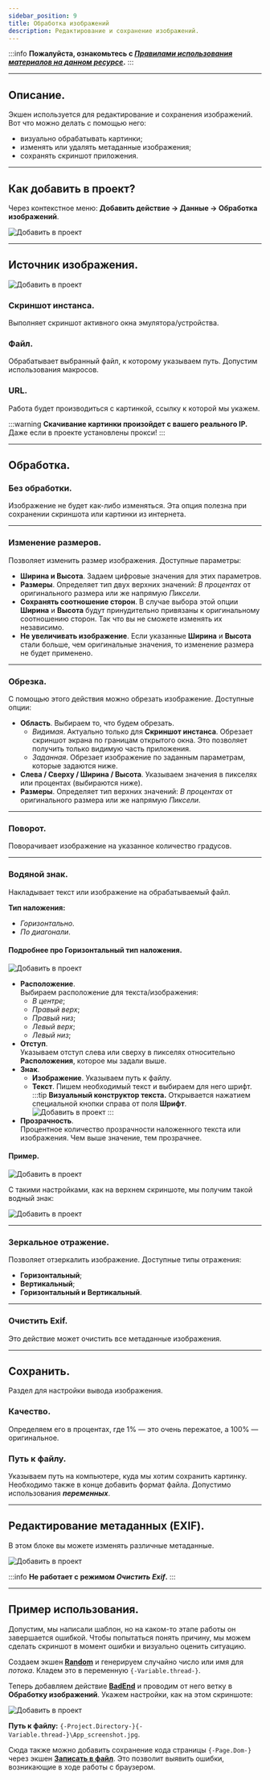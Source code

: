 ```yaml
---
sidebar_position: 9
title: Обработка изображений
description: Редактирование и сохранение изображений.
---
```

:::info **Пожалуйста, ознакомьтесь с [*Правилами использования материалов на данном ресурсе*](../Disclaimer).**
:::
_______________________________________________  
## Описание.  
Экшен используется для редактирование и сохранения изображений. Вот что можно делать с помощью него:  
- визуально обрабатывать картинки;  
- изменять или удалять метаданные изображения;  
- сохранять скриншот приложения.    
_______________________________________________ 
## Как добавить в проект?  
Через контекстное меню: **Добавить действие → Данные → Обработка изображений**.  

![Добавить в проект](./assets/Images/Images_pic1.png)  
_______________________________________________   
## Источник изображения.  
![Добавить в проект](./assets/Images/Images_pic2.png)  

### Скриншот инстанса.  
Выполняет скриншот активного окна эмулятора/устройства.  

### Файл.  
Обрабатывает выбранный файл, к которому указываем путь. Допустим использования макросов.  

### URL.  
Работа будет производиться с картинкой, ссылку к которой мы укажем.  

:::warning **Скачивание картинки произойдет с вашего реального IP.**
Даже если в проекте установлены прокси!
:::  
_______________________________________________
## Обработка.  
### Без обработки.  
Изображение не будет как-либо изменяться. Эта опция полезна при сохранении скриншота или картинки из интернета.  
_______________________________________________
### Изменение размеров.  
Позволяет  изменить размер изображения. Доступные параметры:  
- **Ширина и Высота**. Задаем цифровые значения для этих параметров.  
- **Размеры**. Определяет тип двух верхних значений: *В процентах* от оригинального размера или же напрямую *Пиксели*.  
- **Сохранять соотношение сторон**. В случае выбора этой опции **Ширина** и **Высота** будут принудительно привязаны к оригинальному соотношению сторон. Так что вы не сможете изменять их независимо.  
- **Не увеличивать изображение**. Если указанные **Ширина** и **Высота** стали больше, чем оригинальные значения, то изменение размера не будет применено.  
_______________________________________________
### Обрезка.  
С помощью этого действия можно обрезать изображение. Доступные опции: 
- **Область**. Выбираем то, что будем обрезать.  
    - *Видимая*. Актуально только для **Скриншот инстанса**. Обрезает скриншот экрана по границам открытого окна. Это позволяет получить только видимую часть приложения.  
    - *Заданная*. Обрезает изображение по заданным параметрам, которые задаются ниже.  
- **Слева / Сверху / Ширина / Высота**. Указываем значения в пикселях или процентах (выбираются ниже).   
- **Размеры**. Определяет тип верхних значений: *В процентах* от оригинального размера или же напрямую *Пиксели*.  
_______________________________________________
### Поворот.  
Поворачивает изображение на указанное количество градусов.  
_______________________________________________
### Водяной знак.  
Накладывает текст или изображение на обрабатываемый файл.  

**Тип наложения:**  
- *Горизонтально*.  
- *По диагонали*.  

#### Подробнее про Горизонтальный тип наложения.  
![Добавить в проект](./assets/Images/Images_pic3.png)  

- **Расположение**.  
Выбираем расположение для текста/изображения:  
    - *В центре*;  
    - *Правый верх*;  
    - *Правый низ*;  
    - *Левый верх*;  
    - *Левый низ*;  
- **Отступ**.  
Указываем отступ слева или сверху в пикселях относительно **Расположения**, которое мы задали выше.  
- **Знак**.  
    - **Изображение**. Указываем путь к файлу.  
    - **Текст**. Пишем необходимый текст и выбираем для него шрифт.  
    :::tip **Визуальный конструктор текста.**
    Открывается нажатием специальной кнопки справа от поля **Шрифт**.  
    ![Добавить в проект](./assets/Images/Images_pic4.png)
    :::  
- **Прозрачность**.  
Процентное количество прозрачности наложенного текста или изображения. Чем выше значение, тем прозрачнее.  

#### Пример.  
![Добавить в проект](./assets/Images/Images_pic7.png)  

С такими настройками, как на верхнем скриншоте, мы получим такой водный знак:  

![Добавить в проект](./assets/Images/Images_pic8.png)
_______________________________________________
### Зеркальное отражение.  
Позволяет отзеркалить изображение. Доступные типы отражения:  
- **Горизонтальный**;   
- **Вертикальный**;  
- **Горизонтальный и Вертикальный**.  
_______________________________________________
### Очистить Exif.  
Это действие может очистить все метаданные изображения.  
_______________________________________________
## Сохранить.  
Раздел для настройки вывода изображения.  

### Качество.  
Определяем его в процентах, где 1% — это очень пережатое, а 100% — оригинальное.  

### Путь к файлу.  
Указываем путь на компьютере, куда мы хотим сохранить картинку. Необходимо также в конце добавить формат файла. Допустимо использования ***переменных***.  
_______________________________________________
## Редактирование метаданных (EXIF).  
В этом блоке вы можете изменять различные метаданные.  

![Добавить в проект](./assets/Images/Images_pic5.png)  

:::info **Не работает с режимом *Очистить Exif*.**
:::  
_______________________________________________
## Пример использования.  
Допустим, мы написали шаблон, но на каком-то этапе работы он завершается ошибкой. Чтобы попытаться понять причину, мы можем сделать скриншот в момент ошибки и визуально оценить ситуацию.  

Создаем экшен [**Random**](./Random) и генерируем случайно число или имя для *потока*. Кладем это в переменную `{-Variable.thread-}`.  

Теперь добавляем действие [**BadEnd**](../Project%20Editor/Logic/BadEnd) и проводим от него ветку в **Обработку изображений**. Укажем настройки, как на этом скриншоте:  

![Добавить в проект](./assets/Images/Images_pic6.png)  

**Путь к файлу:** `{-Project.Directory-}{-Variable.thread-}\App_screenshot.jpg`.  

Сюда также можно добавить сохранение кода страницы `{-Page.Dom-}` через экшен [**Записать в файл**](../Android/Files). Это позволит выявить ошибки, возникающие в ходе работы с браузером.
